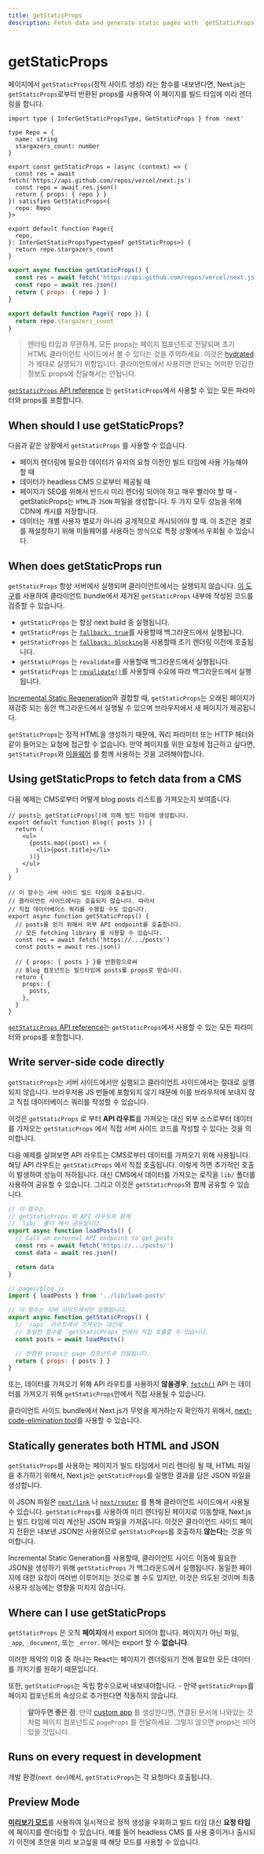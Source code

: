 ```yaml
---
title: getStaticProps
description: Fetch data and generate static pages with `getStaticProps`. Learn more about this API for data fetching in Next.js.
---
```


# getStaticProps

페이지에서 `getStaticProps`(정적 사이트 생성) 라는 함수를 내보낸다면, Next.js는 `getStaticProps`로부터 반환된 props를 사용하여 이 페이지를 빌드 타임에 미리 렌더링을 합니다.

```tsx filename="pages/index.tsx" switcher
import type { InferGetStaticPropsType, GetStaticProps } from 'next'

type Repo = {
  name: string
  stargazers_count: number
}

export const getStaticProps = (async (context) => {
  const res = await fetch('https://api.github.com/repos/vercel/next.js')
  const repo = await res.json()
  return { props: { repo } }
}) satisfies GetStaticProps<{
  repo: Repo
}>

export default function Page({
  repo,
}: InferGetStaticPropsType<typeof getStaticProps>) {
  return repo.stargazers_count
}
```

```jsx filename="pages/index.js" switcher
export async function getStaticProps() {
  const res = await fetch('https://api.github.com/repos/vercel/next.js')
  const repo = await res.json()
  return { props: { repo } }
}

export default function Page({ repo }) {
  return repo.stargazers_count
}
```

> 렌더링 타입과 무관하게, 모든 props는 페이지 컴포넌트로 전달되며 초기 HTML 클라이언트 사이드에서 볼 수 있다는 것을 주의하세요. 이것은 [hydrated](https://react.dev/reference/react-dom/hydrate)가 제대로 실행되기 위함입니다. 클라이언트에서 사용하면 안되는 어떠한 민감한 정보도 props에 전달해서는 안됩니다.

[`getStaticProps` API reference](/docs/pages/api-reference/functions/get-static-props) 는 `getStaticProps`에서 사용할 수 있는 모든 파라미터와 props를 포함합니다.

## When should I use getStaticProps?

다음과 같은 상황에서 `getStaticProps` 를 사용할 수 있습니다.

- 페이지 렌더링에 필요한 데이터가 유저의 요청 이전인 빌드 타임에 사용 가능해야 할 때
- 데이터가 headless CMS 으로부터 제공될 때
- 페이지가 SEO를 위해서 반드시 미리 렌더링 되어야 하고 매우 빨라야 할 때 - getStaticProps는 `HTML`과 `JSON` 파일을 생성합니다. 두 가지 모두 성능을 위해 CDN에 캐시를 저장합니다.
- 데이터는 개별 사용자 별로가 아니라 공개적으로 캐시되어야 할 때. 이 조건은 경로를 재설정하기 위해 미들웨어를 사용하는 방식으로 특정 상황에서 우회될 수 있습니다.

## When does getStaticProps run

`getStaticProps` 항상 서버에서 실행되며 클라이언트에서는 실행되지 않습니다. [이 도구](https://next-code-elimination.vercel.app/)를 사용하여 클라이언트 bundle에서 제거된 `getStaticProps` 내부에 작성된 코드를 검증할 수 있습니다.

- `getStaticProps` 는 항상 next build 중 실행됩니다.
- `getStaticProps` 는 [`fallback: true`](/docs/pages/api-reference/functions/get-static-paths#fallback-true)를 사용할때 백그라운드에서 실행됩니다.
- `getStaticProps` 는 [`fallback: blocking`](/docs/pages/api-reference/functions/get-static-paths#fallback-blocking)을 사용할때 초기 렌더링 이전에 호출됩니다.
- `getStaticProps` 는 `revalidate`를 사용할때 백그라운드에서 실행됩니다.
- `getStaticProps` 는 [`revalidate()`](/docs/pages/building-your-application/data-fetching/incremental-static-regeneration#on-demand-revalidation)를 사용할때 수요에 따라 백그라운드에서 실행됩니다.

[Incremental Static Regeneration](/docs/pages/building-your-application/data-fetching/incremental-static-regeneration)와 결합할 때, `getStaticProps`는 오래된 페이지가 재검증 되는 동안 백그라운드에서 실행될 수 있으며 브라우저에서 새 페이지가 제공됩니다.

`getStaticProps`는 정적 HTML을 생성하기 때문에, 쿼리 파라미터 또는 HTTP 헤더와 같이 들어오는 요청에 접근할 수 없습니다. 만약 페이지를 위한 요청에 접근하고 싶다면, `getStaticProps`와 [미들웨어](/docs/pages/building-your-application/routing/middleware) 를 함께 사용하는 것을 고려해야합니다.

## Using getStaticProps to fetch data from a CMS

다음 예제는 CMS로부터 어떻게 blog posts 리스트를 가져오는지 보여줍니다.

```tsx filename="pages/blog.tsx" switcher
// posts는 getStaticProps()에 의해 빌드 타임에 생성됩니다.
export default function Blog({ posts }) {
  return (
    <ul>
      {posts.map((post) => (
        <li>{post.title}</li>
      ))}
    </ul>
  )
}

// 이 함수는 서버 사이드 빌드 타임에 호출됩니다.
// 클라이언트 사이드에서는 호출되지 않습니다. 따라서
// 직접 데이터베이스 쿼리를 수행할 수도 있습니다.
export async function getStaticProps() {
  // posts를 얻기 위해서 외부 API endpoint를 호출합니다.
  // 모든 fetching library 를 사용할 수 있습니다.
  const res = await fetch('https://.../posts')
  const posts = await res.json()

  // { props: { posts } }를 반환함으로써
  // Blog 컴포넌트는 빌드타임에 posts를 props로 받습니다.
  return {
    props: {
      posts,
    },
  }
}
```

[`getStaticProps` API reference](/docs/pages/api-reference/functions/get-static-props)는 `getStaticProps`에서 사용할 수 있는 모든 파라미터와 props를 포함합니다.

## Write server-side code directly

`getStaticProps`는 서버 사이드에서만 실행되고 클라이언트 사이드에서는 절대로 실행되지 않습니다. 브라우저용 JS 번들에 포함되지 않기 때문에 이를 브라우저에 보내지 않고 직접 데이터베이스 쿼리를 작성할 수 있습니다.

이것은 `getStaticProps` 로 부터 **API 라우트**를 가져오는 대신 외부 소스로부터 데이터를 가져오는 `getStaticProps` 에서 직접 서버 사이드 코드를 작성할 수 있다는 것을 의미합니다.

다음 예제를 살펴보면 API 라우트는 CMS로부터 데이터를 가져오기 위해 사용됩니다. 해당 API 라우트는 `getStaticProps` 에서 직접 호출됩니다. 이렇게 하면 추가적인 호출이 발생하여 성능이 저하됩니다. 대신 CMS에서 데이터를 가져오는 로직을 `lib/` 폴더를 사용하여 공유할 수 있습니다. 그리고 이것은 `getStaticProps`와 함께 공유할 수 있습니다.

```js filename="lib/load-posts.js"
// 이 함수는
// getStaticProps 와 API 라우트와 함께
// `lib/` 폴더 에서 공유됩니다.
export async function loadPosts() {
  // Call an external API endpoint to get posts
  const res = await fetch('https://.../posts/')
  const data = await res.json()

  return data
}
```

```jsx filename="pages/blog.js"
// pages/blog.js
import { loadPosts } from '../lib/load-posts'

// 이 함수는 서버 사이드에서만 실행됩니다.
export async function getStaticProps() {
  // `/api` 라우트에서 가져오는 대신에
  // 동일한 함수를 `getStaticProps`안에서 직접 호출할 수 있습니다.
  const posts = await loadPosts()

  // 반환된 props는 page 컴포넌트로 전달됩니다.
  return { props: { posts } }
}
```

또는, 데이터를 가져오기 위해 API 라우트를 사용하지 **않을경우**, [`fetch()`](https://developer.mozilla.org/docs/Web/API/Fetch_API) API 는 데이터를 가져오기 위해 `getStaticProps`안에서 직접 사용될 수 있습니다.

클라이언트 사이드 bundle에서 Next.js가 무엇을 제거하는지 확인하기 위해서, [next-code-elimination tool](https://next-code-elimination.vercel.app/)를 사용할 수 있습니다.

## Statically generates both HTML and JSON

`getStaticProps`를 사용하는 페이지가 빌드 타임에서 미리 렌더링 될 때, HTML 파일을 추가하기 위해서, Next.js는 `getStaticProps`를 실행한 결과를 담은 JSON 파일을 생성합니다.

이 JSON 파일은 [`next/link`](https://github.com/luciancah/nextjs-ko/blob/main/docs/pages/api-reference/components/link) 나 [`next/router`](https://github.com/luciancah/nextjs-ko/blob/main/docs/pages/api-reference/functions/use-router) 를 통해 클라이언트 사이드에서 사용될 수 있습니다. `getStaticProps`를 사용하여 미리 렌더링된 페이지로 이동할때, Next.js는 빌드 타임에 미리 계산된 JSON 파일을 가져옵니다. 이것은 클라이언드 사이드 페이지 전환은 내보낸 JSON만 사용하므로 `getStaticProps`를 호출하지 **않는다**는 것을 의미합니다.

Incremental Static Generation를 사용할때, 클라이언트 사이드 이동에 필요한 JSON을 생성하기 위해 `getStaticProps` 가 백그라운드에서 실행됩니다. 동일한 페이지에 대한 요청이 여러번 이루어지는 것으로 볼 수도 있지만, 이것은 의도된 것이며 최종 사용자 성능에는 영향을 미치지 않습니다.

## Where can I use getStaticProps

`getStaticProps` 은 오직 **페이지**에서 export 되어야 합니다. 페이지가 아닌 파일, `_app`, `_document`, 또는 `_error`. 에서는 export 할 수 **없습니다**.

이러한 제약의 이유 중 하나는 React는 페이지가 렌더링되기 전에 필요한 모든 데이터를 가지기를 원하기 때문입니다.

또한, `getStaticProps`는 독립 함수으로써 내보내야합니다. - 만약 `getStaticProps`를 페이지 컴포넌트의 속성으로 추가한다면 작동하지 않습니다.

> **알아두면 좋은 점**: 만약 [custom app](/docs/pages/building-your-application/routing/custom-app) 를 생성한다면, 연결된 문서에 나와있는 것처럼 페이지 컴포넌트로 `pageProps` 를 전달하세요. 그렇지 않으면 props는 비어있을 것입니다.

## Runs on every request in development

개발 환경(`next dev`)에서, `getStaticProps`는 각 요청마다 호출됩니다.

## Preview Mode

[**미리보기 모드**](/docs/pages/building-your-application/configuring/preview-mode)를 사용하여 일시적으로 정적 생성을 우회하고 빌드 타임 대신 **요청 타임**에 페이지를 렌더링할 수 있습니다. 예를 들어 headless CMS 를 사용 중이거나 출시되기 이전에 초안을 미리 보고싶을 때 해당 모드를 사용할 수 있습니다.
